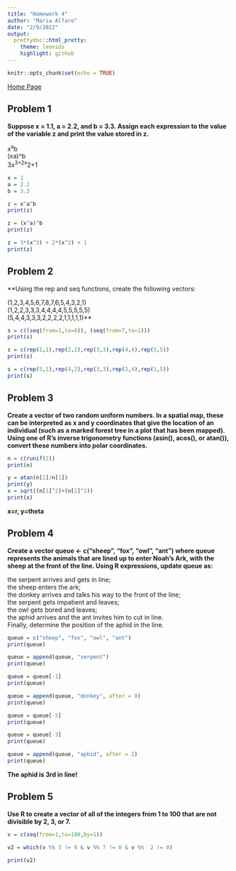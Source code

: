 ```yaml
---
title: "Homework 4"
author: "Maria Alfaro"
date: "2/9/2022"
output:
  prettydoc::html_pretty:
    theme: leonids
    highlight: github
---
```


```r
knitr::opts_chunk$set(echo = TRUE)
```

[Home Page](index.html)

## Problem 1
**Suppose x = 1.1, a = 2.2, and b = 3.3. Assign each expression to the value of the variable z and print the value stored in z.**

x^a^b   
(xa)^b   
3x^3+2x^2+1

```r
x = 1
a = 2.2
b = 3.3
```

```r
z = x^a^b
print(z)

```

```r
z = (x^a)^b
print(z)

```

```r
z = 3*(x^3) + 2*(x^2) + 1
print(z)

```

## Problem 2
**Using the rep and seq functions, create the following vectors:

(1,2,3,4,5,6,7,8,7,6,5,4,3,2,1)   
(1,2,2,3,3,3,4,4,4,4,5,5,5,5,5)   
(5,4,4,3,3,3,2,2,2,2,1,1,1,1,1)**

```r
s = c((seq(from=1,to=8)), (seq(from=7,to=1)))
print(s)
```

```r
s = c(rep(1,1),rep(2,2),rep(3,3),rep(4,4),rep(5,5))
print(s)

```

```r
s = c(rep(5,1),rep(4,2),rep(3,3),rep(2,4),rep(1,5))
print(s)

```

## Problem 3
**Create a vector of two random uniform numbers. In a spatial map, these can be interpreted as x and y coordinates that give the location of an individual (such as a marked forest tree in a plot that has been mapped). Using one of R’s inverse trigonometry functions (asin(), acos(), or atan()), convert these numbers into polar coordinates.**

```r
n = c(runif(2))
print(n)

y = atan(n[2]/n[1])
print(y)
x = sqrt((n[1]^2)+(n[2]^2))
print(x)

```
**x=r, y=theta**

## Problem 4
**Create a vector queue <- c("sheep", "fox", "owl", "ant") where queue represents the animals that are lined up to enter Noah’s Ark, with the sheep at the front of the line. Using R expressions, update queue as:**

the serpent arrives and gets in line;   
the sheep enters the ark;   
the donkey arrives and talks his way to the front of the line;   
the serpent gets impatient and leaves;   
the owl gets bored and leaves;   
the aphid arrives and the ant invites him to cut in line.   
Finally, determine the position of the aphid in the line.

```r
queue = c("sheep", "fox", "owl", "ant")
print(queue)

```

```r
queue = append(queue, "serpent")
print(queue)

```

```r
queue = queue[-1]
print(queue)

```

```r
queue = append(queue, "donkey", after = 0)
print(queue)

```

```r
queue = queue[-5]
print(queue)

```

```r
queue = queue[-3]
print(queue)

```

```r
queue = append(queue, "aphid", after = 2)
print(queue)

```
**The aphid is 3rd in line!**

## Problem 5
**Use R to create a vector of all of the integers from 1 to 100 that are not divisible by 2, 3, or 7.**

```r
v = c(seq(from=1,to=100,by=1))

v2 = which(v %% 3 != 0 & v %% 7 != 0 & v %%  2 != 0)

print(v2)
```





